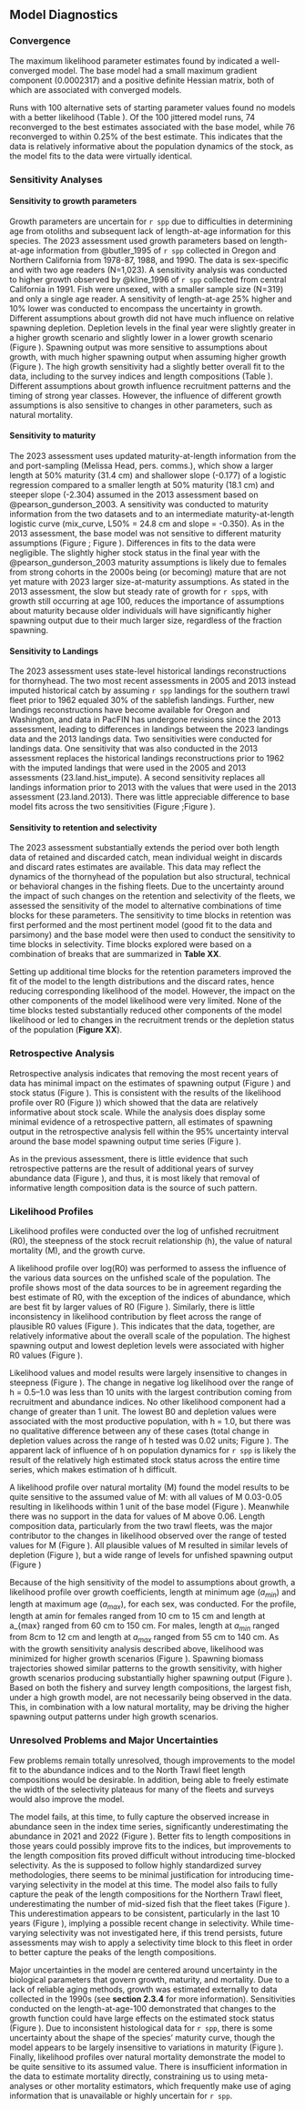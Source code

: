 ## Model Diagnostics

### Convergence
The maximum likelihood parameter estimates found by \gls{admb} indicated a well-converged model. The base model had a small maximum gradient component (0.0002317) and a positive definite Hessian matrix, both of which are associated with converged models.

Runs with 100 alternative sets of starting parameter values found no models with a better likelihood (Table \ref{tab:likelihoods}). Of the 100 jittered model runs, 74 reconverged to the best estimates associated with the base model, while 76 reconverged to within 0.25% of the best estimate. This indicates that the data is relatively informative about the population dynamics of the stock, as the model fits to the data were virtually identical.

### Sensitivity Analyses
#### Sensitivity to growth parameters
Growth parameters are uncertain for `r spp` due to difficulties in determining age from otoliths and subsequent lack of length-at-age information for this species. The 2023 assessment used growth parameters based on length-at-age information from @butler_1995 of `r spp` collected in Oregon and Northern California from 1978-87, 1988, and 1990. The data is sex-specific and with two age readers (N=1,023). A sensitivity analysis was conducted to higher growth observed by @kline_1996 of `r spp` collected from central California in 1991. Fish were unsexed, with a smaller sample size (N=319) and only a single age reader. A sensitivity of length-at-age 25% higher and 10% lower was conducted to encompass the uncertainty in growth. Different assumptions about growth did not have much influence on relative spawning depletion. Depletion levels in the final year were slightly greater in a higher growth scenario and slightly lower in a lower growth scenario (Figure \ref{fig:growth_sensitiv_mngmt}). Spawning output was more sensitive to assumptions about growth, with much higher spawning output when assuming higher growth (Figure \ref{fig:growth_sensitiv_spawning}). The high growth sensitivity had a slightly better overall fit to the data, including to the survey indices and length compositions (Table \ref{tab:growthsentivititytab}). Different assumptions about growth influence recruitment patterns and the timing of strong year classes. However, the influence of different growth assumptions is also sensitive to changes in other parameters, such as natural mortality.

#### Sensitivity to maturity
The 2023 assessment uses updated maturity-at-length information from the \gls{s-wcgbt} and port-sampling (Melissa Head, pers. comms.), which show a larger length at 50% maturity (31.4 cm) and shallower slope (-0.177) of a logistic regression compared to a smaller length at 50% maturity (18.1 cm) and steeper slope (-2.304) assumed in the 2013 assessment based on @pearson_gunderson_2003. A sensitivity was conducted to maturity information from the two datasets and to an intermediate maturity-at-length logistic curve (mix_curve, L50% = 24.8 cm and slope = -0.350). As in the 2013 assessment, the base model was not sensitive to different maturity assumptions (Figure \ref{fig:mat_sensitiv_spawning}; Figure \ref{fig:mat_sensitiv_mngmt}). Differences in fits to the data were negligible. The slightly higher stock status in the final year with the @pearson_gunderson_2003 maturity assumptions is likely due to females from strong cohorts in the 2000s being (or becoming) mature that are not yet mature with 2023 larger size-at-maturity assumptions. As stated in the 2013 assessment, the slow but steady rate of growth for `r spp`s, with growth still occurring at age 100, reduces the importance of assumptions about maturity because older individuals will have significantly higher spawning output due to their much larger size, regardless of the fraction spawning. 

#### Sensitivity to Landings
The 2023 assessment uses state-level historical landings reconstructions for thornyhead. The two most recent assessments in 2005 and 2013 instead imputed historical catch by assuming `r spp` landings for the southern trawl fleet prior to 1962 equaled 30% of the sablefish landings. Further, new landings reconstructions have become available for Oregon and Washington, and data in PacFIN has undergone revisions since the 2013 assessment, leading to differences in landings between the 2023 landings data and the 2013 landings data. Two sensitivities were conducted for landings data. One sensitivity that was also conducted in the 2013 assessment replaces the historical landings reconstructions prior to 1962 with the imputed landings that were used in the 2005 and 2013 assessments (23.land.hist_impute). A second sensitivity replaces all landings information prior to 2013 with the values that were used in the 2013 assessment (23.land.2013). There was little appreciable difference to base model fits across the two sensitivities (Figure \ref{fig:land_sensitiv_spawning} ;Figure \ref{fig:land_sensitiv_mngmt}). 

#### Sensitivity to retention and selectivity

The 2023 assessment substantially extends the period over both length data of retained and discarded catch, mean individual weight in discards and discard rates estimates are available. This data may reflect the dynamics of the thornyhead of the population but also structural, technical or behavioral changes in the fishing fleets. Due to the uncertainty around the impact of such changes on the retention and selectivity of the fleets, we assessed the sensitivity of the model to alternative combinations of time blocks for these parameters. The sensitivity to time blocks in retention was first performed and the most pertinent model (good fit to the data and parsimony) and the base model were then used to conduct the sensitivity to time blocks in selectivity. Time blocks explored were based on a combination of breaks that are summarized in **Table XX**.

Setting up additional time blocks for the retention parameters improved the fit of the model to the length distributions and the discard rates, hence reducing corresponding likelihood of the model. However, the impact on the other components of the model likelihood were very limited. None of the time blocks tested substantially reduced other components of the model likelihood or led to changes in the recruitment trends or the depletion status of the population (**Figure XX**).  


### Retrospective Analysis
Retrospective analysis indicates that removing the most recent years of data has minimal impact on the estimates of spawning output (Figure \ref{fig:retros_spawnbio}) and stock status (Figure \ref{fig:retros_bratio}). This is consistent with the results of the likelihood profile over R0 (Figure \ref{fig:R0_prof})) which showed that the data are relatively informative about stock scale. While the analysis does display some minimal evidence of a retrospective pattern, all estimates of spawning output in the retrospective analysis fell within the 95% uncertainty interval around the base model spawning output time series (Figure \ref{fig:retros_spawnbio_uncertainty}).

As in the previous assessment, there is little evidence that such retrospective patterns are the result of additional years of survey abundance data (Figure \ref{fig:retros_indices}), and thus, it is most likely that removal of informative length composition data is the source of such pattern.

### Likelihood Profiles
Likelihood profiles were conducted over the log of unfished recruitment (R0), the steepness of the stock recruit relationship (h), the value of natural mortality (M), and the growth curve. 

A likelihood profile over log(R0) was performed to assess the influence of the various data sources on the unfished scale of the population. The profile shows most of the data sources to be in agreement regarding the best estimate of R0, with the exception of the indices of abundance, which are best fit by larger values of R0 (Figure \ref{fig:R0_prof}). Similarly, there is little inconsistency in likelihood contribution by fleet across the range of plausible R0 values (Figure \ref{fig:R0_prof}). This indicates that the data, together, are relatively informative about the overall scale of the population. The highest spawning output and lowest depletion levels were associated with higher R0 values (Figure \ref{fig:R0_spawnout}).

Likelihood values and model results were largely insensitive to changes in steepness (Figure \ref{fig:h_piner_prof}). The change in negative log likelihood over the range of h = 0.5–1.0 was less than 10 units with the largest contribution coming from recruitment and abundance indices. No other likelihood component had a change of greater than 1 unit. The lowest B0 and depletion values were associated with the most productive population, with h = 1.0, but there was no qualitative difference between any of these cases (total change in depletion values across the range of h tested was 0.02 units; Figure \ref{fig:h_spawnout}). The apparent lack of influence of h on population dynamics for `r spp` is likely the result of the relatively high estimated stock status across the entire time series, which makes estimation of h difficult. 

A likelihood profile over natural mortality (M) found the model results to be quite sensitive to the assumed value of M: with all values of M 0.03-0.05 resulting in likelihoods within 1 unit of the base model (Figure \ref{fig:M_prof}). Meanwhile there was no support in the data for values of M above 0.06. Length composition data, particularly from the two trawl fleets, was the major contributor to the changes in likelihood observed over the range of tested values for M (Figure \ref{fig:M_prof}). All plausible values of M resulted in similar levels of depletion (Figure \ref{fig:M_relspawnout}), but a wide range of levels for unfished spawning output (Figure \ref{fig:M_spawnout})

Because of the high sensitivity of the model to assumptions about growth, a likelihood profile over growth coefficients, length at minimum age ($a_{min}$) and length at maximum age ($a_{max}$), for each sex, was conducted. For the profile, length at amin for females ranged from 10 cm to 15 cm and length at a_{max} ranged from 60 cm to 150 cm. For males, length at $a_{min}$ ranged from 8cm to 12 cm and length at $a_{max}$ ranged from 55 cm to 140 cm. As with the growth sensitivity analysis described above, likelihood was minimized for higher growth scenarios (Figure \ref{fig:growth_prof}). Spawning biomass trajectories showed similar patterns to the growth sensitivity, with higher growth scenarios producing substantially higher spawning output (Figure \ref{fig:growth_spawnout}). Based on both the fishery and survey length compositions, the largest fish, under a high growth model, are not necessarily being observed in the data. This, in combination with a low natural mortality, may be driving the higher spawning output patterns under high growth scenarios.  

### Unresolved Problems and Major Uncertainties
Few problems remain totally unresolved, though improvements to the model fit to the \gls{s-wcgbt} abundance indices and to the North Trawl fleet length compositions would be desirable. In addition, being able to freely estimate the width of the selectivity plateaus for many of the fleets and surveys would also improve the model. 

The model fails, at this time, to fully capture the observed increase in abundance seen in the \gls{s-wcgbt} index time series, significantly underestimating the abundance in 2021 and 2022 (Figure \ref{fig:fitscombo}). Better fits to \gls{s-wcgbt} length compositions in those years could possibly improve fits to the indices, but improvements to the length composition fits proved difficult without introducing time-blocked selectivity. As the \gls{s-wcgbt} is supposed to follow highly standardized survey methodologies, there seems to be minimal justification for introducing time-varying selectivity in the model at this time. The model also fails to fully capture the peak of the length compositions for the Northern Trawl fleet, underestimating the number of mid-sized fish that the fleet takes (Figure \ref{fig:lencomps_all}). This underestimation appears to be consistent, particularly in the last 10 years (Figure \ref{fig:ntrawl_comps_ten}), implying a possible recent change in selectivity. While time-varying selectivity was not investigated here, if this trend persists, future assessments may wish to apply a selectivity time block to this fleet in order to better capture the peaks of the length compositions.

Major uncertainties in the model are centered around uncertainty in the biological parameters that govern growth, maturity, and mortality. Due to a lack of reliable aging methods, growth was estimated externally to data collected in the 1990s (see **section 2.3.4** for more information). Sensitivities conducted on the length-at-age-100 demonstrated that changes to the growth function could have large effects on the estimated stock status (Figure \ref{fig:growth_sensitiv_mngmt}). Due to inconsistent histological data for `r spp`, there is some uncertainty about the shape of the species’ maturity curve, though the model appears to be largely insensitive to variations in maturity (Figure \ref{fig:mat_sensitiv_mngmt}). Finally, likelihood profiles over natural mortality demonstrate the model to be quite sensitive to its assumed value. There is insufficient information in the data to estimate mortality directly, constraining us to using meta-analyses or other mortality estimators, which frequently make use of aging information that is unavailable or highly uncertain for `r spp`.
